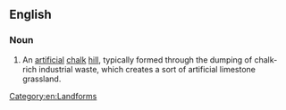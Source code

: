 ==English==

===Noun===
{{en-noun}}

# An [[artificial]] [[chalk]] [[hill]], typically formed through the dumping of chalk-rich industrial waste, which creates a sort of artificial limestone grassland.

[[Category:en:Landforms]]
